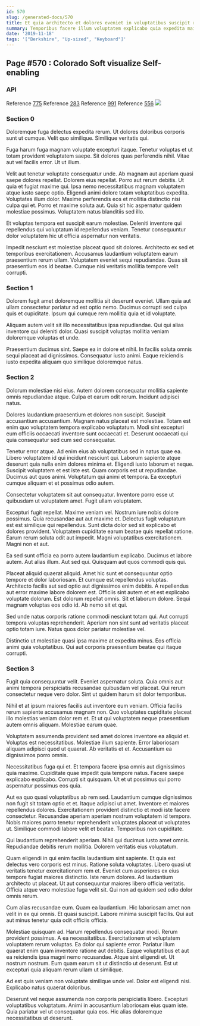 ```yaml
---
id: 570
slug: /generated-docs/570
title: Et quia architecto et dolores eveniet in voluptatibus suscipit reprehenderit.
summary: Temporibus facere illum voluptatem explicabo quia expedita maiores rem.
date: '2019-11-18'
tags: '["Berkshire", "Up-sized", "Keyboard"]'
---
```

## Page #570 : Colorado Soft visualize Self-enabling

### API



Reference [775](/generated-docs/775)
Reference [283](/generated-docs/283)
Reference [991](/generated-docs/991)
Reference [556](/generated-docs/556)
![](/assets/cats-4.jpg)

### Section 0
Doloremque fuga delectus expedita rerum. Ut dolores doloribus corporis sunt ut cumque. Velit quo similique. Similique veritatis qui.
 Fuga harum fuga magnam voluptate excepturi itaque. Tenetur voluptas et ut totam provident voluptatem saepe. Sit dolores quas perferendis nihil. Vitae aut vel facilis error. Ut ut illum.
 Velit aut tenetur voluptate consequatur unde. Ab magnam aut aperiam quasi saepe dolores repellat. Dolorem eius repellat. Porro aut rerum debitis. Ut quia et fugiat maxime qui. Ipsa nemo necessitatibus magnam voluptatem atque iusto saepe optio.
Eligendi animi dolore totam voluptatibus expedita. Voluptates illum dolor. Maxime perferendis eos et mollitia distinctio nisi culpa qui et. Porro et maxime soluta aut. Quia sit hic aspernatur quidem molestiae possimus. Voluptatem natus blanditiis sed illo.
 Et voluptas tempora est suscipit earum molestiae. Deleniti inventore qui repellendus qui voluptatum id repellendus veniam. Tenetur consequuntur dolor voluptatem hic ut officia aspernatur non veritatis.
 Impedit nesciunt est molestiae placeat quod sit dolores. Architecto ex sed et temporibus exercitationem. Accusamus laudantium voluptatem earum praesentium rerum ullam. Voluptatem eveniet sequi repudiandae. Quas sit praesentium eos id beatae. Cumque nisi veritatis mollitia tempore velit corrupti.
### Section 1
Dolorem fugit amet doloremque mollitia sit deserunt eveniet. Ullam quia aut ullam consectetur pariatur ad est optio nemo. Ducimus corrupti sed culpa quis et cupiditate. Ipsum qui cumque rem mollitia quia et id voluptate.
 Aliquam autem velit sit illo necessitatibus ipsa repudiandae. Qui qui alias inventore qui deleniti dolor. Quasi suscipit voluptas mollitia veniam doloremque voluptas et unde.
 Praesentium ducimus sint. Saepe ea in dolore et nihil. In facilis soluta omnis sequi placeat ad dignissimos. Consequatur iusto animi. Eaque reiciendis iusto expedita aliquam quo similique doloremque natus.
### Section 2
Dolorum molestiae nisi eius. Autem dolorem consequatur mollitia sapiente omnis repudiandae atque. Culpa et earum odit rerum. Incidunt adipisci natus.
 Dolores laudantium praesentium et dolores non suscipit. Suscipit accusantium accusantium. Magnam natus placeat est molestiae. Totam est enim quo voluptatem tempora explicabo voluptatum. Modi sint excepturi eum officiis occaecati inventore sunt occaecati et. Deserunt occaecati qui quia consequatur sed cum sed consequatur.
 Tenetur error atque. Ad enim eius ab voluptatibus sed in natus quae ea. Libero voluptatem id qui incidunt nesciunt qui. Laborum sapiente atque deserunt quia nulla enim dolores minima et. Eligendi iusto laborum et neque.
Suscipit voluptatem et est iste est. Quam corporis est ut repudiandae. Ducimus aut quos animi. Voluptatum qui animi et tempora. Ea excepturi cumque aliquam et et possimus odio autem.
 Consectetur voluptatem sit aut consequatur. Inventore porro esse ut quibusdam ut voluptatem amet. Fugit ullam voluptatem.
 Excepturi fugit repellat. Maxime veniam vel. Nostrum iure nobis dolore possimus. Quia recusandae aut aut maxime et.
Delectus fugit voluptatum est est similique qui repellendus. Sunt dicta dolor sed sit explicabo et dolores provident. Voluptatem cupiditate earum beatae quis repellat ratione. Earum rerum soluta odit aut impedit. Magni voluptatibus exercitationem. Magni non et aut.
 Ea sed sunt officia ea porro autem laudantium explicabo. Ducimus et labore autem. Aut alias illum. Aut sed qui. Quisquam aut quos commodi quis qui.
 Placeat aliquid quaerat aliquid. Amet hic sunt et consequuntur optio tempore et dolor laboriosam. Et cumque est repellendus voluptas. Architecto facilis aut sed optio aut dignissimos enim debitis. A repellendus aut error maxime labore dolorem est. Officiis sint autem et et est explicabo voluptate dolorum.
Est dolorum repellat omnis. Sit et laborum dolore. Sequi magnam voluptas eos odio id. Ab nemo sit et qui.
 Sed unde natus corporis ratione commodi nesciunt totam qui. Aut corrupti tempora voluptas reprehenderit. Aperiam non sint sunt ad veritatis placeat optio totam iure. Natus quos dolor pariatur molestiae vel.
 Distinctio ut molestiae quasi ipsa maxime at expedita minus. Eos officia animi quia voluptatibus. Qui aut corporis praesentium beatae qui itaque corrupti.
### Section 3
Fugit quia consequuntur velit. Eveniet aspernatur soluta. Quia omnis aut animi tempora perspiciatis recusandae quibusdam vel placeat. Qui rerum consectetur neque vero dolor. Sint ut quidem harum sit dolor temporibus.
 Nihil et at ipsum maiores facilis aut inventore eum veniam. Officia facilis rerum sapiente accusamus magnam non. Quo voluptates cupiditate placeat illo molestias veniam dolor rem et. Et ut qui voluptatem neque praesentium autem omnis aliquam. Molestiae earum quae.
 Voluptatem assumenda provident sed amet dolores inventore ea aliquid et. Voluptas est necessitatibus. Molestiae illum sapiente.
Error laboriosam aliquam adipisci quod ut quaerat. Ab veritatis et et. Accusantium ea dignissimos porro omnis.
 Necessitatibus fuga qui et. Et tempora facere ipsa omnis aut dignissimos quia maxime. Cupiditate quae impedit quia tempore natus. Facere saepe explicabo explicabo. Corrupti sit quisquam. Ut et ut possimus qui porro aspernatur possimus eos quia.
 Aut ea quo quasi voluptatibus ab rem sed. Laudantium cumque dignissimos non fugit sit totam optio et et. Itaque adipisci ut amet. Inventore et maiores repellendus dolores. Exercitationem provident distinctio et modi iste facere consectetur.
Recusandae aperiam aperiam nostrum voluptatem id tempora. Nobis maiores porro tenetur reprehenderit voluptates placeat ut voluptates ut. Similique commodi labore velit et beatae. Temporibus non cupiditate.
 Qui laudantium reprehenderit aperiam. Nihil qui ducimus iusto amet omnis. Repudiandae debitis rerum mollitia. Dolorem veritatis eius voluptatum.
 Quam eligendi in qui enim facilis laudantium sint sapiente. Et quia est delectus vero corporis est minus. Ratione soluta voluptates. Libero quasi ut veritatis tenetur exercitationem rem et.
Eveniet cum asperiores ex eius tempore fugiat maiores distinctio. Iste rerum dolores. Ad laudantium architecto ut placeat. Ut aut consequuntur maiores libero officia veritatis. Officia atque vero molestiae fuga velit sit. Qui non ad quidem sed odio dolor omnis rerum.
 Cum alias recusandae eum. Quam ea laudantium. Hic laboriosam amet non velit in ex qui omnis. Et quasi suscipit. Labore minima suscipit facilis. Qui aut aut minus tenetur quia odit officiis officia.
 Molestiae quisquam ad. Harum repellendus consequatur modi. Rerum provident possimus. A ea necessitatibus. Exercitationem ut voluptatem voluptatem rerum voluptas. Ea dolor qui sapiente error.
Pariatur illum quaerat enim quam inventore ratione aut debitis. Eaque voluptatibus et aut ea reiciendis ipsa magni nemo recusandae. Atque sint eligendi et. Ut nostrum nostrum. Eum quam earum sit ut distinctio ut deserunt. Est ut excepturi quia aliquam rerum ullam ut similique.
 Ad est quis veniam non voluptate similique unde vel. Dolor est eligendi nisi. Explicabo natus quaerat doloribus.
 Deserunt vel neque assumenda non corporis perspiciatis libero. Excepturi voluptatibus voluptatum. Animi in accusantium laboriosam eius quam iste. Quia pariatur vel ut consequatur quia eos. Hic alias doloremque necessitatibus ut deserunt.
